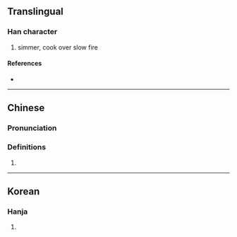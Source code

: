 {{character info}}
==Translingual==

===Han character===
{{Han char|rn=86|rad=火|as=21|sn=25|four=|canj=FSEI|ids=⿰火屬}}

# simmer, cook over slow fire

====References====
* {{Han ref|kx=0688.140|dkj=19636|dj=1099.290|hdz=32250.190|uh=7225|ud=29221}}

----

==Chinese==
{{zh-forms}}

===Pronunciation===
{{zh-pron
|m=zhú
|c=zuk1
|mc=
|oc=
|ma=
|cat=
}}

===Definitions===
{{zh-hanzi}}

# {{rfdef|1=zh}}

----

==Korean==

===Hanja===
{{ko-hanja|hangeul=촉|eumhun=|rv=chok|mr=ch'ok|y=chok}}

# {{rfdef|ko|sort=火21}}